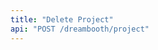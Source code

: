 ```yaml
---
title: "Delete Project"
api: "POST /dreambooth/project"
---
```


<ParamField header="Authorization" type="string" required hidden />
<ParamField header="x-api-key" type="string" required hidden />

### Description

Deletes the intalization images for a dreambooth project

### Body Data

<ParamField body="project-id" type="string" required>
  Project id of the project
</ParamField>

<RequestExample>
```bash cURL
curl -X 'GET' \
  'https://api.mirageml.com/dreambooth/project' \
  -H 'accept: application/json' \
  -H 'Authorization: <AUTHORIZATION>' \
  -H 'x-api-key: <API_KEY>'
```
</RequestExample>

<ResponseExample>
```json
{
  "statusCode": 200,
  "body": {
    "message": "Deleted project init image",
    "files": []
  }
}
```
</ResponseExample>
